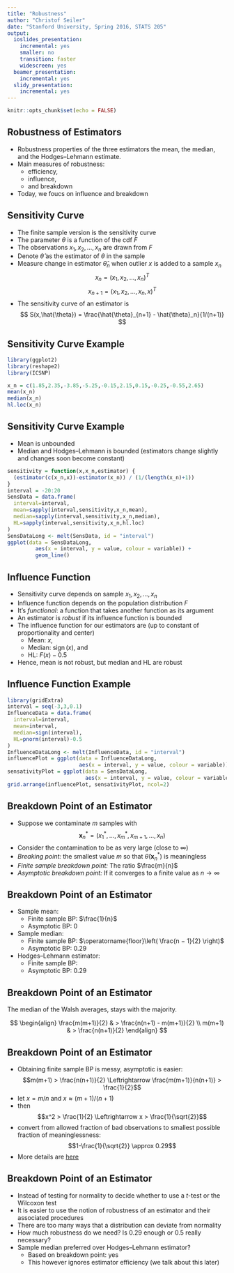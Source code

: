 ```yaml
---
title: "Robustness"
author: "Christof Seiler"
date: "Stanford University, Spring 2016, STATS 205"
output:
  ioslides_presentation:
    incremental: yes
    smaller: no
    transition: faster
    widescreen: yes
  beamer_presentation:
    incremental: yes
  slidy_presentation:
    incremental: yes
---
```


```r
knitr::opts_chunk$set(echo = FALSE)
```

## Robustness of Estimators

* Robustness properties of the three estimators the mean, the median, and the Hodges–Lehmann estimate.
* Main measures of robustness:
    * efficiency, 
    * influence, 
    * and breakdown
* Today, we foucs on influence and breakdown

## Sensitivity Curve

* The finite sample version is the sensitivity curve
* The parameter $\theta$ is a function of the cdf $F$
* The observations $x_1,x_2,\dots,x_n$ are drawn from $F$
* Denote $\hat{\theta}$ as the estimator of $\theta$ in the sample
* Measure change in estimator $\hat{\theta}_n$ when outlier $x$ is added to a sample $x_n$
$$ x_n = ( x_1,x_2,\dots,x_n )^T $$
$$ x_{n+1} = ( x_1,x_2,\dots,x_n,x )^T $$
* The sensitivity curve of an estimator is
$$ S(x,\hat{\theta}) = \frac{\hat{\theta}_{n+1} - \hat{\theta}_n}{1/(n+1)} $$

## Sensitivity Curve Example

```r
library(ggplot2)
library(reshape2)
library(ICSNP)
```

```r
x_n = c(1.85,2.35,-3.85,-5.25,-0.15,2.15,0.15,-0.25,-0.55,2.65)
mean(x_n)
median(x_n)
hl.loc(x_n)
```

## Sensitivity Curve Example

* Mean is unbounded
* Median and Hodges–Lehmann is bounded (estimators change slightly and changes soon become constant)

```r
sensitivity = function(x,x_n,estimator) {
  (estimator(c(x_n,x))-estimator(x_n)) / (1/(length(x_n)+1))
}
interval = -20:20
SensData = data.frame(
  interval=interval,
  mean=sapply(interval,sensitivity,x_n,mean),
  median=sapply(interval,sensitivity,x_n,median),
  HL=sapply(interval,sensitivity,x_n,hl.loc)
)
SensDataLong <- melt(SensData, id = "interval")
ggplot(data = SensDataLong,
         aes(x = interval, y = value, colour = variable)) + 
         geom_line()
```

## Influence Function

* Sensitivity curve depends on sample $x_1,x_2,\dots,x_n$
* Influence function depends on the population distribution $F$
* It's *functional*: a function that takes another function as its argument
* An estimator is *robust* if its influence function is bounded
* The influence function for our estimators are (up to constant of proportionality and center)
    * Mean: $x$,
    * Median: $\operatorname{sign}(x)$, and 
    * HL: $F(x) − 0.5$
* Hence, mean is not robust, but median and HL are robust

## Influence Function Example

```r
library(gridExtra)
interval = seq(-3,3,0.1)
InfluenceData = data.frame(
  interval=interval,
  mean=interval,
  median=sign(interval),
  HL=pnorm(interval)-0.5
)
InfluenceDataLong <- melt(InfluenceData, id = "interval")
influencePlot = ggplot(data = InfluenceDataLong,
                       aes(x = interval, y = value, colour = variable)) + geom_line() + ggtitle("Influence Function")
sensativityPlot = ggplot(data = SensDataLong,
                         aes(x = interval, y = value, colour = variable)) + geom_line() + ggtitle("Sensitivity Curve")
grid.arrange(influencePlot, sensativityPlot, ncol=2)
```

## Breakdown Point of an Estimator

* Suppose we contaminate $m$ samples with 
$$ \boldsymbol{x}_n^* = (x_1^*,\dots,x_m^*,x_{m+1},\dots,x_n) $$
* Consider the contamination to be as very large (close to $\infty$)
* *Breaking point:* the smallest value $m$ so that $\hat{\theta}(\boldsymbol{x}_n^*)$ is meaningless
* *Finite sample breakdown point:* The ratio $\frac{m}{n}$
* *Asymptotic breakdown point:* If it converges to a finite value as $n \to \infty$

## Breakdown Point of an Estimator

* Sample mean:  
    * Finite sample BP: $\frac{1}{n}$
    * Asymptotic BP: $0$
* Sample median:
    * Finite sample BP: $\operatorname{floor}\left( \frac{n − 1}{2} \right)$
    * Asymptotic BP: $0.29$
* Hodges–Lehmann estimator: 
    * Finite sample BP: 
    * Asymptotic BP: $0.29$

## Breakdown Point of an Estimator

The median of the Walsh averages, stays with the majority.

$$
\begin{align}
\frac{m(m+1)}{2} & > \frac{n(n+1) - m(m+1)}{2} \\
m(m+1) & > \frac{n(n+1)}{2}
\end{align}
$$

## Breakdown Point of an Estimator

* Obtaining finite sample BP is messy, asymptotic is easier:
$$m(m+1) > \frac{n(n+1)}{2} \Leftrightarrow \frac{m(m+1)}{n(n+1)} > \frac{1}{2}$$
* let
$x = m/n$ and $x \approx (m+1)/(n+1)$
* then
$$x^2 > \frac{1}{2} \Leftrightarrow x > \frac{1}{\sqrt{2}}$$
* convert from allowed fraction of bad observations to smallest possible fraction of meaninglessness:
$$1-\frac{1}{\sqrt{2}} \approx 0.29$$
* More details are [here](http://www.stat.umn.edu/geyer/5601/notes/break.pdf)

## Breakdown Point of an Estimator

* Instead of testing for normality to decide whether to use a $t$-test or the Wilcoxon test
* It is easier to use the notion of robustness of an estimator and their associated procedures
* There are too many ways that a distribution can deviate from normality
* How much robustness do we need? Is $0.29$ enough or $0.5$ really necessary?
* Sample median preferred over Hodges–Lehmann estimator? 
    * Based on breakdown point: yes
    * This however ignores estimator efficiency (we talk about this later)

